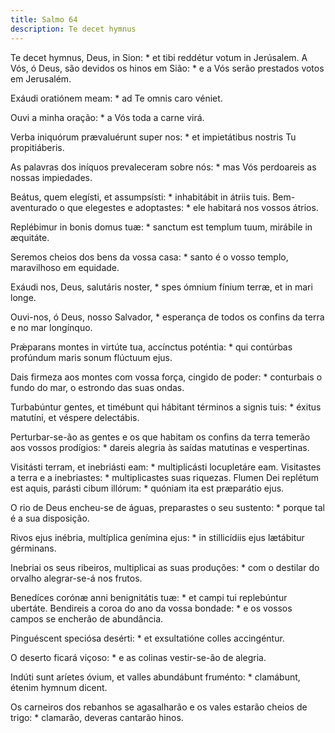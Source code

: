 ```yaml
---
title: Salmo 64
description: Te decet hymnus
---
```


<div class="side-by-side not-content">

Te decet hymnus, Deus, in Sion: * et tibi reddétur votum in Jerúsalem.
  A Vós, ó Deus, são devidos os hinos em Sião: * e a Vós serão prestados votos
    em Jerusalém.

Exáudi oratiónem meam: * ad Te omnis caro véniet.

Ouvi a minha oração: * a Vós toda a carne virá.

Verba iniquórum prævaluérunt super nos: * et impietátibus nostris Tu
    propitiáberis.

As palavras dos iníquos prevaleceram sobre nós: * mas Vós perdoareis as
    nossas impiedades.

Beátus, quem elegísti, et assumpsísti: * inhabitábit in átriis tuis.
  Bem-aventurado o que elegestes e adoptastes: * ele habitará nos vossos
    átrios.

Replébimur in bonis domus tuæ: * sanctum est templum tuum, mirábile in
    æquitáte.

Seremos cheios dos bens da vossa casa: * santo é o vosso templo, maravilhoso
    em equidade.

Exáudi nos, Deus, salutáris noster, * spes ómnium fínium terræ, et in mari
    longe.

Ouvi-nos, ó Deus, nosso Salvador, * esperança de todos os confins da terra e
    no mar longínquo.

Prǽparans montes in virtúte tua, accínctus poténtia: * qui contúrbas
    profúndum maris sonum flúctuum ejus.

Dais firmeza aos montes com vossa força, cingido de poder: * conturbais o
    fundo do mar, o estrondo das suas ondas.

Turbabúntur gentes, et timébunt qui hábitant términos a signis tuis: *
    éxitus matutíni, et véspere delectábis.

Perturbar-se-ão as gentes e os que habitam os confins da terra temerão aos
    vossos prodígios: * dareis alegria às saídas matutinas e vespertinas.

Visitásti terram, et inebriásti eam: * multiplicásti locupletáre eam.
  Visitastes a terra e a inebriastes: * multiplicastes suas riquezas.
  Flumen Dei replétum est aquis, parásti cibum illórum: * quóniam ita est
    præparátio ejus.

O rio de Deus encheu-se de águas, preparastes o seu sustento: * porque tal é
    a sua disposição.

Rivos ejus inébria, multíplica genímina ejus: * in stillicídiis ejus
    lætábitur gérminans.

Inebriai os seus ribeiros, multiplicai as suas produções: * com o destilar
    do orvalho alegrar-se-á nos frutos.

Benedíces corónæ anni benignitátis tuæ: * et campi tui replebúntur ubertáte.
  Bendireis a coroa do ano da vossa bondade: * e os vossos campos se encherão
    de abundância.

Pinguéscent speciósa desérti: * et exsultatióne colles accingéntur.

O deserto ficará viçoso: * e as colinas vestir-se-ão de alegria.

Indúti sunt aríetes óvium, et valles abundábunt fruménto: * clamábunt,
    étenim hymnum dicent.

Os carneiros dos rebanhos se agasalharão e os vales estarão cheios de trigo:
    * clamarão, deveras cantarão hinos.

</div>
